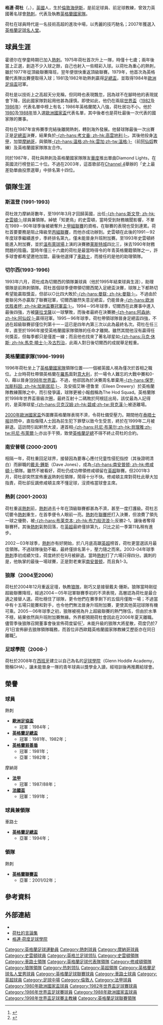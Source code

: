 {{noteTA|G1=Football|G2=EPL|G3=FAcup
|T=zh-hans:格伦·霍德尔;zh-hk:格連·荷杜;zh-tw:格倫·霍德爾;
|1=zh-hans:格伦·霍德尔;zh-hk:格連·荷杜;zh-tw:格倫·霍德爾;
|2=zh-hans:霍德尔; zh-hk:荷杜;
}}
{{Infobox football biography
|name           = 格伦·霍德尔<br />''Glenn Hoddle''
|image          = Glenn Hoddle 2014 (cropped).jpg
|image_size     = 220
|fullname       = Glenn Hoddle<ref name="PFA 291">{{cite book|editor-first=Barry J.|editor-last= Hugman| title = The PFA Premier & Football League Players' Records 1946–2005|year=2005|publisher =[[Queen_Anne_Press|Queen Anne Press]]|isbn=9781852916657|page=291}}</ref>
|height         = {{height|ft=6|in=0}}
|birth_date    = {{Birth date and age|1957|10|27|df=y}}
|birth_place = 英格蘭[[米德塞克斯|米德塞克斯郡]][[Hayes,_Hillingdon|Hayes]]
| nickname = 
| position = [[中場|中場]]
| currentclub = 
|years1         = 1975–1987
|clubs1         = [[托特纳姆热刺足球俱乐部|热刺]]
|caps1          = 377
|goals1         = 88
|years2         = 1987–1991
|clubs2         = [[摩納哥體育會足球會|摩納哥]]
|caps2          = 69
|goals2         = 27
|years3         = 1991–1993
|clubs3         = [[依波路足球隊|依波路]]
|caps3          = 47
|goals3         = 19
|years4         = 1993–1995
|clubs4         = [[切尔西足球俱乐部|切尔西]]
|caps4          = 31
|goals4         = 1
|totalcaps      = 544
|totalgoals     = 118
|nationalyears1 = 1976–1980
|nationalteam1  = [[英格蘭21歲以下足球代表隊|英格蘭U21]]
|nationalcaps1  = 12
|nationalgoals1 = 2
|nationalyears2 = 1979–1988<ref>{{cite news|title=Glenn Hoddle - International Appearances|url=http://www.rsssf.com/miscellaneous/hoddle-intl.html|publisher=The Rec.Sport.Soccer Statistics Foundation|accessdate=2016-12-27|archive-date=2016-03-03|archive-url=https://web.archive.org/web/20160303235104/http://www.rsssf.com/miscellaneous/hoddle-intl.html|dead-url=no}}</ref>
|nationalteam2  = [[英格蘭足球代表隊|英格蘭]]
|nationalcaps2  = 53
|nationalgoals2 = 8
|manageryears1  = 1991–1993
|managerclubs1  = [[斯温登足球俱乐部|斯温登]] (領隊兼球員)
|manageryears2  = 1993–1996
|managerclubs2  = [[切尔西足球俱乐部|切尔西]] (領隊兼球員)
|manageryears3  = 1996–1999
|managerclubs3  = [[英格蘭足球代表隊|英格蘭]]
|manageryears4  = 2000–2001
|managerclubs4  = [[南安普顿足球俱乐部|南安普顿]]
|manageryears5  = 2001–2003
|managerclubs5  = [[托特纳姆热刺足球俱乐部|热刺]]
|manageryears6  = 2004–2006
|managerclubs6  = [[伍尔弗汉普顿流浪足球俱乐部|伍尔弗汉普顿流浪]]
}}

'''格連·荷杜'''（'''{{lang-en|Glenn Hoddle}}'''，{{bd|1957年|10月27日|catIdx=Hoddle, Glenn}}），[[英國|英國]]人，生於[[倫敦|倫敦]][[Hayes,_Hillingdon|海伊斯]]，是前足球員、前足球教練，曾效力英國著名球會[[托特纳姆热刺足球俱乐部|熱刺]]，代表及執教[[英格蘭足球代表隊|英格蘭國家隊]]。

荷杜在球員時代是一名技術高超的進攻中場，以秀麗的技巧馳名；2007年獲選入[[英格蘭足球名人堂|英格蘭足球名人堂]]。

== 球員生涯 ==
霍德尔在學童時期已加入[[熱刺|熱刺]]。1975年荷杜首次升上一隊，時僅十七歲；兩年後當上正選，創造不少入球之餘，自己也射入一些精彩入球。以荷杜為重心的熱刺，雖於1977年從頂級聯賽降班，翌年便很快重返頂級聯賽。1979年，他首次為英格蘭代表隊出賽便取得入球；1981及1982年助熱刺贏得[[英格蘭足總盃|足總盃]]，並取得1984年[[歐洲足協盃|歐洲足協盃]]冠軍。

荷杜是以技術上之高超天分見稱，但同時也表現飄忽，因為球不在腳時他的表現就會下降，因此國家隊對起用他甚為謹慎。即使如此，他仍在兩屆[[世界盃足球賽|世界盃]]（[[1982年世界盃足球賽|1982]]及[[1986年世界盃足球賽|1986年]]）代表名單中榜上有名；1986年英格蘭闖入八強，荷杜居功不小。他於[[1980年歐洲足球錦標賽|1980]]及[[1988年歐洲足球錦標賽|1988年]]皆入選[[歐洲足球錦標賽|歐洲國家盃]]代表名單，其中後者也是荷杜最後一次代表的國家隊的賽事。

荷杜在1987年宣佈賽季完結後離開熱刺，轉到海外發展。他替球隊最後一次出賽正是[[英格蘭足總盃|足總盃]]決賽，結果負於[[考文垂足球俱乐部|-{zh-hans:考文垂; zh-hk:高雲地利;}-]]。其後他投身[[法甲|法甲]]，加盟[[摩纳哥足球俱乐部|摩納哥]]，與領隊[[温格|-{zh-hans:温格;zh-hk:雲加;zh-tw:溫格;}-]]（前[[阿仙奴|阿仙奴]]教練）及英格蘭國家隊隊友{{link-en|馬克·希利|Mark Hateley}}合作。

同於1987年，荷杜與熱刺及英格蘭國家隊隊友[[華度|華度]]推出單曲Diamond Lights，在英國流行榜登前二十位。不過在2003年，這首歌郤在[[Channel_4|Channel 4]]舉辦的「史上最差勁單曲投票選舉」中排名第十四位。

== 領隊生涯 ==
=== 斯温登 (1991-1993) ===
荷杜效力摩納哥數年，至1991年3月才回歸英國，出任[[斯文登足球俱乐部|-{zh-hans:斯文登; zh-hk:史雲頓;}-]]球員兼領隊。綽號「知更鳥」的史雲頓，當時受到財務醜聞影響，不單在1989－90年球季後被褫奪升上[[英格兰足球联赛|甲組聯賽]]的資格，在聯賽的表現也受到連累。荷杜首要要務是阻止降級至[[英格兰足球联赛|丙組聯賽]]，而他亦成功辦到。史雲頓在此後的1991－92年度球季繼續進步，季終排名第九，僅未能晉身升班附加賽。至1993年史雲頓終能進入附加賽，並於[[溫布萊球場|溫布萊球場]]上演的決賽勝[[莱斯特城足球俱乐部|莱斯特城]]四比三，抹去1990年財務問題的陰霾。當時年僅三十六歲的荷杜是最當時得令的年青英格蘭籍領隊之一，許多球會都希望邀他加盟。最後他選擇了[[車路士|車路士]]，而接任的是他的助理領隊{{link-en|约翰·戈尔曼|John Gorman (footballer)}}。

=== 切尔西(1993-1996) ===
1993年六月，荷杜成為切爾西的領隊兼球員（他於1995年結束球員生涯），助理領隊是前熱刺領隊{{link-en|彼得·舒里夫|Peter Shreeve}}。荷杜首個球季便帶領切爾西闖入足總盃決賽，球隊上下都熱切希望能贏取獎盃，但郤以○比四大敗於[[曼彻斯特联队|-{zh-hans:曼联; zh-hk:曼聯;}-]]。不過由於曼聯另外亦贏取了聯賽冠軍，切爾西雖然失意足總盃，仍能晉身[[欧洲优胜者杯|-{zh-hans:欧洲优胜者杯; zh-hk:歐洲盃賽冠軍盃;}-]]。1994－95年球季，切爾西在此賽事中進入最後四強，方被[[皇家薩拉戈薩|薩拉戈薩]]以一球擊敗，而後者最終在決賽勝[[阿森纳足球俱乐部|-{zh-hans:阿森纳; zh-hk:阿仙奴;}-]]贏得冠軍。1995－96年球季，荷杜帶領球隊晉身足總盃四強，不過在超級聯賽郤僅位列第十一－這已是四年內第三次以此為最終名次。荷杜在任三年，直至於1996年接受英格蘭國家隊領隊的任命才離開。雖然其間他沒有贏得任何獎盃，但每季都只是僅差一線；而且他也找來了著名球星如[[马克·休斯|-{zh-hans:马克·休斯; zh-hk:馬克·曉士;}-]]及[[路德·古利特|古烈治]]，此兩人對日後切爾西的成就舉足輕重。

=== 英格蘭國家隊(1996-1999) ===
1996年荷杜坐上了[[英格蘭足球代表隊|英格蘭國家隊]]領隊位置──一個被英國人視為僅次於首相之職位。上台時荷杜帶領英格蘭在[[羅馬|羅馬]]面對[[意大利國家足球隊|意大利]]，於一場令人難忘的大戰中賽和0-0，藉以晉身[[1998年世界盃足球賽|1998年世界盃]]。不過，他郤因為於決賽周名單棄用[[保罗·加斯科因|-{zh-hans:保罗·加斯科因; zh-hk:加斯居尼;}-]]、及安插{{link-en|信仰治療師|faith healing}}艾琳·德鲁里（Eileen Drewery）於英格蘭隊教練團隊之中，而引發爭議，球隊更被小報戲稱為The Hod Squad。英格蘭隊於1998年世界盃晉級次圈，最終互射十二碼敗於阿根廷出局，該仗最為人記得的，是英隊球星[[大衛·碧咸|-{zh-hans:贝克汉姆;zh-hk:碧咸;zh-tw:貝克漢;}-]]被逐離場。

[[2000年欧洲足球锦标赛|2000年歐洲國家盃]]外圍賽英格蘭隊表現不濟，令荷杜備受壓力。期間他在[[泰晤士报|泰晤士报]]訪問中，直指傷殘人士因為前生犯下罪孽以致今生受苦，終於在1999年二月被辭退。這訪問引起軒然大波，連首相[[托尼·布莱尔|-{zh-hans:托尼·布莱尔;zh-hk:貝理雅;zh-tw:托尼·布萊爾;}-]]亦出手干預，致使[[英格蘭足球總會|英格蘭足總]]不得不終止荷杜的合約。

=== 南安普顿 (2000-2001) ===
相隔一年，荷杜重回足球界，接替因為要專心應付兒童性侵犯指控（其後證明清白）而辭職的[[戴夫·鍾斯|戴夫·鍾斯]]（Dave Jones），成為[[南安普顿足球俱乐部|-{zh-hans:南安普顿; zh-hk:修咸頓;}-]]領隊。雖然不被看好，荷杜仍成功帶領修咸頓留在[[英超|英超]]聯賽。但2001年3月，荷杜卻突然宣佈重返熱刺任領隊，鬧得十分不快。修咸頓主席對荷杜此舉大加指責，荷杜卻反諷修咸頓主席不懂足球，沒資格當球會主席。

=== 熱刺 (2001-2003) ===
荷杜重返[[熱刺|熱刺]]前，[[熱刺|熱刺]]過去十年在頂級聯賽都甚為不濟，甚至一度打護級。荷杜志切要令[[熱刺|熱刺]]重生，在首季便令人眼前一亮。[[熱刺|熱刺]]在[[英格兰联赛杯|聯賽杯]]打入決賽，但浪費了領先一球之優勢，被[[布莱克本足球俱乐部|-{zh-hans:布莱克本; zh-hk:布力般流浪;}-]]反勝2-1，讓後者奪得聯賽杯。其後[[熱刺|熱刺]]氣勢回落，在[[英超|英超]]最終僅排第九，只比之前一季第11名稍有進步。

2002－03年球季，[[熱刺|熱刺]]亦有好開始，於八月底高踞[[英超|英超]]榜首，荷杜更當選該月最佳領隊。不過球隊後勁不繼，最終僅排名第十，壓力隨之而來。2003-04年球季[[熱刺|熱刺]]季初成績欠佳，荷度終於在9月被辭退。當時[[熱刺|熱刺]]打了六場只得四分。諷刺的是，他執掌的最後一場球賽，正是對老東家[[南安普顿|南安普顿]]，而且負1-3。

=== 狼隊（2004至2006） ===
荷杜於2004年12月重返足壇，執教[[伍尔弗汉普顿流浪足球俱乐部|狼隊]]，剛巧又是接替戴夫·鍾斯。狼隊當時剛從超級聯賽降班，經過2004－05年冠軍聯賽季初的不濟表現，高層認為荷杜是最合適之接替人選。荷杜穩住了球隊，更令他們在賽季剩下的五個月僅敗一場；不過當中有十五場只能賽和對手，也令他們無法晉身升班附加賽，更使其他英冠球隊有機可乘。2005－06年球季之初，狼隊被視為升上超級聯賽的熱門隊伍，但由於水準不穩，結果依然與升班附加賽無緣。外界都預期荷杜會因此在2006年夏天離職。儘管季後狼隊召開董事會後宣佈荷度留任<small><ref>{{cite news |language=en |url=http://news.bbc.co.uk/sport1/hi/football/teams/w/wolverhampton_wanderers/4968774.stm |title=Wolves to keep faith with Hoddle |publisher=[[BBC|BBC]] Sport |date=2006-05-03 |accessdate=2009-12-24}}</ref></small>，未能升級的狼隊大將星散，荷度仍於7月1日宣佈辭去狼隊領隊職務，而首位非西歐籍英格蘭國家隊教練艾歷臣亦在同日離職<small><ref>{{cite news |language=en |url=http://news.bbc.co.uk/sport2/hi/football/teams/w/wolverhampton_wanderers/5136884.stm |title=Hoddle resigns as boss of Wolves |publisher=[[BBC|BBC]] Sport |date=2006-07-01 |accessdate=2009-12-24 |archive-date=2019-03-23 |archive-url=https://web.archive.org/web/20190323131211/http://news.bbc.co.uk/sport2/hi/football/teams/w/wolverhampton_wanderers/5136884.stm |dead-url=no }}</ref></small>。

=== 足球學院（2008-） ===
荷杜於2008年在[[西班牙|西班牙]]建立以自己為名的[[格連·荷度足球學院|足球學院]]（Glenn Hoddle Academy，簡稱GHA），讓未能晉身一隊的青年球員以獎學金入讀，經培訓後再推薦給球會。

== 榮譽 ==
=== 球員 ===
;熱刺
* '''[[歐洲足協盃|歐洲足協盃]]'''
** 冠軍：1984年；
* '''[[英格蘭足總盃|英格蘭足總盃]]'''
** 冠軍：1981年、1982年；
* '''[[英格蘭社區盾|英格蘭慈善盾]]'''
** 冠軍：1981年；
** 亞軍：1982年；

;摩納哥
* '''[[法甲|法甲]]'''
** 冠軍：1987/88年；
* '''[[法國盃|法國盃]]''' 
** 冠軍：1991年；

=== 球員兼領隊 ===
;車路士
* '''[[英格蘭足總盃|英格蘭足總盃]]'''
** 亞軍：1994年；

=== 領隊 ===
;熱刺
* '''[[英格蘭聯賽盃|英格蘭聯賽盃]]'''
** 亞軍：2001/02年；

== 參考資料 ==
{{reflist}}

== 外部連結 ==
* {{soccerbase (manager)|id=539|name=格伦·霍德尔}}
* [https://web.archive.org/web/20010711221400/http://www.dangerhere.com/issues/issue9-300401/hoddle.htm 荷杜的言論集]
* [http://www.glennhoddleacademy.com/index.html 格連·荷度足球學院] {{Wayback|url=http://www.glennhoddleacademy.com/index.html |date=20210123171401 }}

{{車路士領隊}}
{{1986年世界盃足球賽英格蘭參賽名單}}
{{1998年世界盃足球賽英格蘭參賽名單}}
{{史雲頓領隊}}
{{英格蘭足球代表隊領隊}}
{{修咸頓領隊}}
{{熱刺領隊}}
{{狼隊領隊}}
{{PFA年度最佳青年球員}}

{{Authority control}}
{{DEFAULTSORT:Hoddle, Glenn}}
[[Category:英格蘭足球運動員|Category:英格蘭足球運動員]]
[[Category:熱刺球員|Category:熱刺球員]]
[[Category:摩納哥球員|Category:摩納哥球員]]
[[Category:史雲頓球員|Category:史雲頓球員]]
[[Category:英格兰足球领队|Category:英格兰足球领队]]
[[Category:史雲頓領隊|Category:史雲頓領隊]]
[[Category:車路士領隊|Category:車路士領隊]]
[[Category:英格蘭足球代表隊領隊|Category:英格蘭足球代表隊領隊]]
[[Category:修咸頓領隊|Category:修咸頓領隊]]
[[Category:狼隊領隊|Category:狼隊領隊]]
[[Category:热刺领队|Category:热刺领队]]
[[Category:英超領隊|Category:英超領隊]]
[[Category:英格蘭足球名人堂男球員|Category:英格蘭足球名人堂男球員]]
[[Category:英格蘭足球聯賽球員|Category:英格蘭足球聯賽球員]]
[[Category:車路士球員|Category:車路士球員]]
[[Category:英超球員|Category:英超球員]]
[[Category:足球中場|Category:足球中場]]
[[Category:倫敦人|Category:倫敦人]]
[[Category:法甲球員|Category:法甲球員]]
[[Category:1980年歐洲國家盃球員|Category:1980年歐洲國家盃球員]]
[[Category:1982年世界盃足球賽球員|Category:1982年世界盃足球賽球員]]
[[Category:1986年世界盃足球賽球員|Category:1986年世界盃足球賽球員]]
[[Category:1988年歐洲國家盃球員|Category:1988年歐洲國家盃球員]]
[[Category:1998年世界盃足球賽主教練|Category:1998年世界盃足球賽主教練]]
[[Category:英格蘭足球聯賽領隊|Category:英格蘭足球聯賽領隊]]